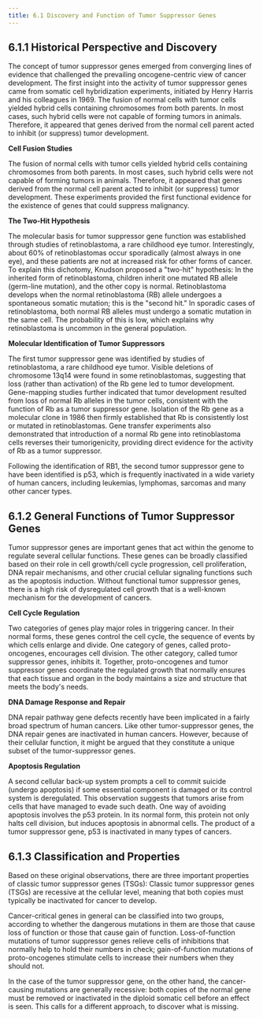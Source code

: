 ```yaml
---
title: 6.1 Discovery and Function of Tumor Suppressor Genes
---
```



## 6.1.1 Historical Perspective and Discovery

The concept of tumor suppressor genes emerged from converging lines of evidence that challenged the prevailing oncogene-centric view of cancer development. The first insight into the activity of tumor suppressor genes came from somatic cell hybridization experiments, initiated by Henry Harris and his colleagues in 1969. The fusion of normal cells with tumor cells yielded hybrid cells containing chromosomes from both parents. In most cases, such hybrid cells were not capable of forming tumors in animals. Therefore, it appeared that genes derived from the normal cell parent acted to inhibit (or suppress) tumor development.

**Cell Fusion Studies**

The fusion of normal cells with tumor cells yielded hybrid cells containing chromosomes from both parents. In most cases, such hybrid cells were not capable of forming tumors in animals. Therefore, it appeared that genes derived from the normal cell parent acted to inhibit (or suppress) tumor development. These experiments provided the first functional evidence for the existence of genes that could suppress malignancy.

**The Two-Hit Hypothesis**

The molecular basis for tumor suppressor gene function was established through studies of retinoblastoma, a rare childhood eye tumor. Interestingly, about 60% of retinoblastomas occur sporadically (almost always in one eye), and these patients are not at increased risk for other forms of cancer. To explain this dichotomy, Knudson proposed a "two-hit" hypothesis: In the inherited form of retinoblastoma, children inherit one mutated RB allele (germ-line mutation), and the other copy is normal. Retinoblastoma develops when the normal retinoblastoma (RB) allele undergoes a spontaneous somatic mutation; this is the "second hit." In sporadic cases of retinoblastoma, both normal RB alleles must undergo a somatic mutation in the same cell. The probability of this is low, which explains why retinoblastoma is uncommon in the general population.

**Molecular Identification of Tumor Suppressors**

The first tumor suppressor gene was identified by studies of retinoblastoma, a rare childhood eye tumor. Visible deletions of chromosome 13q14 were found in some retinoblastomas, suggesting that loss (rather than activation) of the Rb gene led to tumor development. Gene-mapping studies further indicated that tumor development resulted from loss of normal Rb alleles in the tumor cells, consistent with the function of Rb as a tumor suppressor gene. Isolation of the Rb gene as a molecular clone in 1986 then firmly established that Rb is consistently lost or mutated in retinoblastomas. Gene transfer experiments also demonstrated that introduction of a normal Rb gene into retinoblastoma cells reverses their tumorigenicity, providing direct evidence for the activity of Rb as a tumor suppressor.

Following the identification of RB1, the second tumor suppressor gene to have been identified is p53, which is frequently inactivated in a wide variety of human cancers, including leukemias, lymphomas, sarcomas and many other cancer types.

## 6.1.2 General Functions of Tumor Suppressor Genes

Tumor suppressor genes are important genes that act within the genome to regulate several cellular functions. These genes can be broadly classified based on their role in cell growth/cell cycle progression, cell proliferation, DNA repair mechanisms, and other crucial cellular signaling functions such as the apoptosis induction. Without functional tumor suppressor genes, there is a high risk of dysregulated cell growth that is a well-known mechanism for the development of cancers.

**Cell Cycle Regulation**

Two categories of genes play major roles in triggering cancer. In their normal forms, these genes control the cell cycle, the sequence of events by which cells enlarge and divide. One category of genes, called proto-oncogenes, encourages cell division. The other category, called tumor suppressor genes, inhibits it. Together, proto-oncogenes and tumor suppressor genes coordinate the regulated growth that normally ensures that each tissue and organ in the body maintains a size and structure that meets the body's needs.

**DNA Damage Response and Repair**

DNA repair pathway gene defects recently have been implicated in a fairly broad spectrum of human cancers. Like other tumor-suppressor genes, the DNA repair genes are inactivated in human cancers. However, because of their cellular function, it might be argued that they constitute a unique subset of the tumor-suppressor genes.

**Apoptosis Regulation**

A second cellular back-up system prompts a cell to commit suicide (undergo apoptosis) if some essential component is damaged or its control system is deregulated. This observation suggests that tumors arise from cells that have managed to evade such death. One way of avoiding apoptosis involves the p53 protein. In its normal form, this protein not only halts cell division, but induces apoptosis in abnormal cells. The product of a tumor suppressor gene, p53 is inactivated in many types of cancers.

## 6.1.3 Classification and Properties

Based on these original observations, there are three important properties of classic tumor suppressor genes (TSGs): Classic tumor suppressor genes (TSGs) are recessive at the cellular level, meaning that both copies must typically be inactivated for cancer to develop.

Cancer-critical genes in general can be classified into two groups, according to whether the dangerous mutations in them are those that cause loss of function or those that cause gain of function. Loss-of-function mutations of tumor suppressor genes relieve cells of inhibitions that normally help to hold their numbers in check; gain-of-function mutations of proto-oncogenes stimulate cells to increase their numbers when they should not.

In the case of the tumor suppressor gene, on the other hand, the cancer-causing mutations are generally recessive: both copies of the normal gene must be removed or inactivated in the diploid somatic cell before an effect is seen. This calls for a different approach, to discover what is missing.
